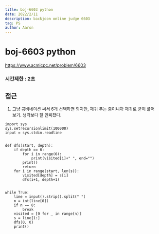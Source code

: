 ```yaml
---
title: boj-6603 python
date: 2022/2/11
description: backjoon online judge 6603
tag: PS
author: Aaron
---
```


# boj-6603 python

https://www.acmicpc.net/problem/6603

### 시간제한 : 2초

## 접근
1. 그냥 콤비네이션 써서 6개 선택하면 되지만, 재귀 푸는 중이니까 재귀로 굳이 풀어보기.
생각보다 잘 안짜졌다.
```
import sys
sys.setrecursionlimit(100000)
input = sys.stdin.readline


def dfs(start, depth):
    if depth == 6:
        for i in range(6):
            print(visited[i]+" ", end="")
        print()
        return
    for i in range(start, len(s)):
        visited[depth] = s[i]
        dfs(i+1, depth+1)


while True:
    line = input().strip().split(" ")
    n = int(line[0])
    if n == 0:
        break
    visited = [0 for _ in range(n)]
    s = line[1:]
    dfs(0, 0)
    print()
```
